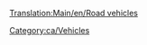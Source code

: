 [[Translation:Main/en/Road vehicles]]{{en/-}}
{{en/Bilingual box| Ca
| El articles ralacionats amb els [[Main/ca/vehicles de carretera|vehicles de carretera]] es llisten aquí.
| ''Articles relating to Road Vehicles, Roads and RV management are listed here.''}}



[[Category:ca/Vehicles]]